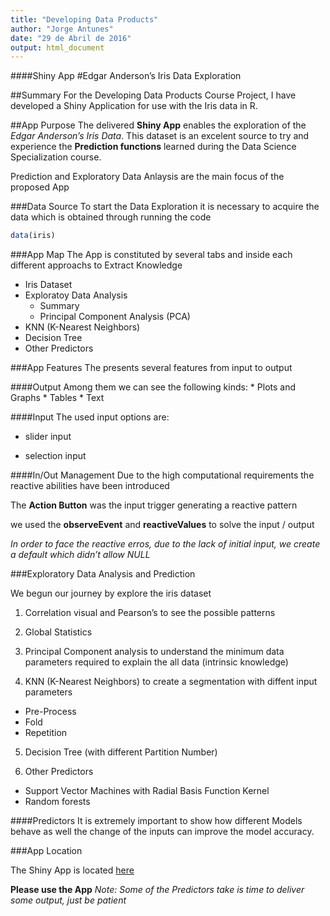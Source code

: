 ---
title: "Developing Data Products"
author: "Jorge Antunes"
date: "29 de Abril de 2016"
output: html_document
---

####Shiny App
#Edgar Anderson's Iris Data Exploration

##Summary
For the Developing Data Products Course Project, I have developed a Shiny Application for use with the Iris data in R.

##App Purpose
The delivered **Shiny App** enables the exploration of the *Edgar Anderson's Iris Data*.
This dataset is an excelent source to try and experience the **Prediction functions** learned during the Data Science Specialization course.

Prediction and Exploratory Data Anlaysis are the main focus of the proposed App

###Data Source
To start the Data Exploration it is necessary to acquire the data which is obtained through running the code
```{r eval=FALSE, echo = TRUE}
data(iris)
```
###App Map
The App is constituted by several tabs and inside each different approachs to Extract Knowledge

* Iris Dataset
* Exploratoy Data Analysis
  + Summary
  + Principal Component Analysis (PCA)
* KNN (K-Nearest Neighbors)
* Decision Tree
* Other Predictors

###App Features
The presents several features from input to output

####Output
Among them we can see the following kinds:
* Plots and Graphs
* Tables
* Text

####Input
The used input options are:

* slider input

* selection input

####In/Out Management
Due to the high computational requirements the reactive abilities have been introduced

The **Action Button** was the input trigger generating a reactive pattern

we used the **observeEvent** and **reactiveValues** to solve the input / output

*In order to face the reactive erros, due to the lack of initial input, we create a default which didn't allow NULL*

###Exploratory Data Analysis and Prediction

We begun our journey by explore the iris dataset

1. Correlation visual and Pearson's to see the possible patterns

2. Global Statistics

3. Principal Component analysis to understand the minimum data parameters required to explain the all data (intrinsic knowledge)

4. KNN (K-Nearest Neighbors) to create a segmentation with diffent input parameters
  + Pre-Process
  + Fold
  + Repetition
  
5. Decision Tree (with different Partition Number)

6. Other Predictors
  + Support Vector Machines with Radial Basis Function Kernel
  + Random forests

####Predictors
It is extremely important to show how different Models behave as well the change of the inputs can improve the model accuracy.

###App Location

The Shiny App is located [here](https://jorgeantunes.shinyapps.io/DevDataProd/)

**Please use the App**
*Note: Some of the Predictors take is time to deliver some output, just be patient*
